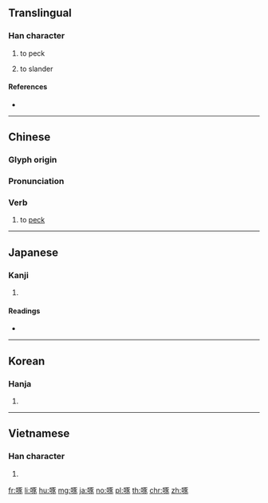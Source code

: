 ==Translingual==

===Han character===
{{Han char|rn=30|rad=口|as=08|sn=11|four=61032|canj=RMSO|ids=⿰口豖}}

# to peck
# {{lb|mul|Cantonese}} to slander

====References====
* {{Han ref|kx=0194.300|dkj=03801|dj=0415.070|hdz=10639.010|uh=5544|ud=21828|bh=B0D6|bd=45270}}

----

==Chinese==
{{zh-forms}}

===Glyph origin===
{{Han etym}}

===Pronunciation===
{{zh-pron
|m=zhuó |ma=y
|c=doeng1,doek1
|h=pfs=túi/tuk
|md=
|mn=qz,tw,xm,zz:tok/qz:terh/xm,zz:teh
|mn_note=tok - literary; terh/teh - vernacular
|w=
|mc=y
|oc=y
|cat=v
}}

===Verb===
{{zh-verb}}

# to [[peck]] {{gloss|strike with the beak or bill}}

----

==Japanese==

===Kanji===
{{ja-kanji|grade=|rs=口08}}

# {{defn|lang=ja|sort=口08}}

====Readings====
* {{ja-readings|goon=[[たく]] (taku), [[つく]] (tsuku)|kanon=[[たく]] (taku), [[とく]] (toku)|kun=[[ついばむ]] (tsuibamu)}}

----

==Korean==

===Hanja===
{{ko-hanja|hangeul=탁|rv=tak|mr=t'ak}}

# {{defn|lang=ko|sort=口08}}

----

==Vietnamese==

===Han character===
{{vi-hantu|[[trác]], [[trốc]], [[chác]]|rs=口08}}

# {{defn|lang=vi}}

[[fr:啄]]
[[li:啄]]
[[hu:啄]]
[[mg:啄]]
[[ja:啄]]
[[no:啄]]
[[pl:啄]]
[[th:啄]]
[[chr:啄]]
[[zh:啄]]